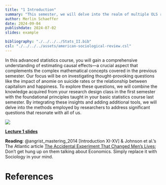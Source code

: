 ```yaml
---
title: "1 Introduction"
summary: "This semester, we will delve into the realm of multiple OLS regression and its application in estimating causal effects."
author: Merlin Schaeffer
date: 2024-09-04
publishdate: 2024-07-02
slides: example

bibliography: "./../../../Stats_II.bib"
csl: "./../../../assets/american-sociological-review.csl"
---
```


In this advanced statistics course, you will gain a comprehensive understanding of estimating causal effects—a crucial aspect that complements the complex mathematical concepts covered in the previous semester. Our focus will be on investigating thought-provoking questions like the impact of anomie on suicide rates or the relationship between capitalism and happiness. To explore these questions, we will combine the knowledge acquired from your research design class in the first semester with the foundational principles taught in your basic statistics course last semester. By integrating these insights and adding additional tools, we will delve into the methods employed by researchers to address significant questions that resonate with all of us.

![](https://www.emirates247.com/polopoly_fs/1.454782.1452311744!/image/image.jpg)

[**Lecture 1 slides**](/Lectures/1-Intro/1-Introduction.html)

**Reading**: @angrist_mastering_2014[Introduction XI-XV] & Johnson et al.'s The Atlantic article [The Accidental Experiment That Changed Men’s Lives](https://www.theatlantic.com/science/archive/2019/12/vietnam-draft-lotteries-were-scientific-experiment/602842/); Don't get hung up on them talking about Economics. Simply replace it with Sociology in your mind.

# References
